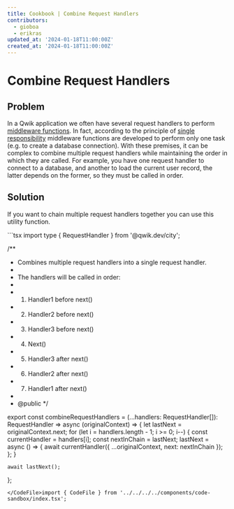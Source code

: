 ```yaml
---
title: Cookbook | Combine Request Handlers
contributors:
  - gioboa
  - erikras
updated_at: '2024-01-18T11:00:00Z'
created_at: '2024-01-18T11:00:00Z'
---
```



# Combine Request Handlers

## Problem

In a Qwik application we often have several request handlers to perform [middleware functions](https://qwik.dev/docs/middleware/).
In fact, according to the principle of [single responsibility](https://en.wikipedia.org/wiki/Single_responsibility_principle) middleware functions are developed to perform only one task (e.g. to create a database connection).
With these premises, it can be complex to combine multiple request handlers while maintaining the order in which they are called.
For example, you have one request handler to connect to a database, and another to load the current user record, the latter depends on the former, so they must be called in order.

## Solution

If you want to chain multiple request handlers together you can use this utility function.

<CodeFile src="/src/routes/demo/cookbook/combine-request-handlers/index.tsx">
```tsx
import type { RequestHandler } from '@qwik.dev/city';

/**
 * Combines multiple request handlers into a single request handler.
 *
 * The handlers will be called in order:
 *
 * 1. Handler1 before next()
 * 2. Handler2 before next()
 * 3. Handler3 before next()
 * 4. Next()
 * 5. Handler3 after next()
 * 6. Handler2 after next()
 * 7. Handler1 after next()
 *
 * @public
 */

export const combineRequestHandlers = (...handlers: RequestHandler[]): RequestHandler =>
  async (originalContext) => {
    let lastNext = originalContext.next;
    for (let i = handlers.length - 1; i >= 0; i--) {
      const currentHandler = handlers[i];
      const nextInChain = lastNext;
      lastNext = async () => {
        await currentHandler({ ...originalContext, next: nextInChain });
      };
    }

    await lastNext();
  };
```
</CodeFile>import { CodeFile } from '../../../../components/code-sandbox/index.tsx';


